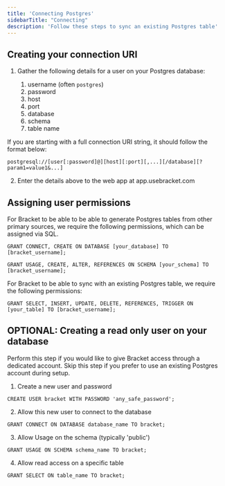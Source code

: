 ```yaml
---
title: 'Connecting Postgres'
sidebarTitle: "Connecting"
description: 'Follow these steps to sync an existing Postgres table'
---
```


## Creating your connection URI

1. Gather the following details for a user on your Postgres database:

    1. username (often `postgres`)
    2. password
    3. host
    4. port
    5. database
    6. schema
    7. table name

<Tip>If you are starting with a full connection URI string, it should follow the format below:</Tip>

```shell Postgres Connection URI
postgresql://[user[:password]@][host][:port][,...][/database][?param1=value1&...]
```

2. Enter the details above to the web app at app.usebracket.com

## Assigning user permissions

For Bracket to be able to be able to generate Postgres tables from other primary sources, we require the following permissions, which can be assigned via SQL. 

```shell Database-level permissions
GRANT CONNECT, CREATE ON DATABASE [your_database] TO [bracket_username];
```
```shell Schema-level permissions
GRANT USAGE, CREATE, ALTER, REFERENCES ON SCHEMA [your_schema] TO [bracket_username];
```
For Bracket to be able to sync with an existing Postgres table, we require the following permissions:

```shell Schema-level permissions
GRANT SELECT, INSERT, UPDATE, DELETE, REFERENCES, TRIGGER ON [your_table] TO [bracket_username];
```

## OPTIONAL: Creating a read only user on your database
<Note>Perform this step if you would like to give Bracket access through a dedicated account. Skip this step if you prefer to use an existing Postgres account during setup.</Note>

1. Create a new user and password

```shell Postgres User Creation
CREATE USER bracket WITH PASSWORD 'any_safe_password';
```

2. Allow this new user to connect to the database

```shell Postgres Connection Access
GRANT CONNECT ON DATABASE database_name TO bracket;
```

3. Allow Usage on the schema (typically 'public')

```shell Postgres Connection Access
GRANT USAGE ON SCHEMA schema_name TO bracket;
```

4. Allow read access on a specific table

```shell Postgres Connection Access
GRANT SELECT ON table_name TO bracket;
```


